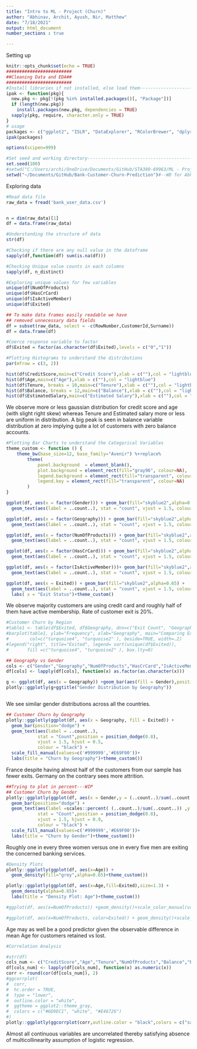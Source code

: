 ```yaml
---
title: "Intro to ML - Project (Churn)"
author: "Abhinav, Archit, Ayush, Nir, Matthew"
date: "7/18/2021"
output: html_document
number_sections : true

---
```

Setting up
```r
knitr::opts_chunk$set(echo = TRUE)
#########################
##Cleaning Data and EDA##
#########################
#Install libraries if not installed, else load them-----------------------------
ipak <- function(pkg){
  new.pkg <- pkg[!(pkg %in% installed.packages()[, "Package"])]
  if (length(new.pkg)) 
    install.packages(new.pkg, dependencies = TRUE)
  sapply(pkg, require, character.only = TRUE)
}
# usage
packages <- c("ggplot2", "ISLR", "DataExplorer", "RColorBrewer", "dplyr", "data.table","rpart","randomForest","xgboost","DescTools","Hmisc","ggcorrplot")
ipak(packages)

options(scipen=999)

#Set seed and working directory-------------------------------------------------
set.seed(100)
#setwd("C:/Users/archi/OneDrive/Documents/GitHub/STA380-69963/ML - Project 1")#--WD for Archit
setwd("~/Documents/GitHub/Bank-Customer-Churn-Prediction")#--WD for Abhinav
```


Exploring data
```r
#Read data file
raw_data = fread('bank_user_data.csv')


n = dim(raw_data)[1]
df = data.frame(raw_data)

#Understanding the structure of data
str(df)
```

```r
#Checking if there are any null value in the dataframe
sapply(df,function(df) sum(is.na(df)))
```

```r
#Checking Unique value counts in each columns
sapply(df, n_distinct)

#Exploring unique values for few variables
unique(df$NumOfProducts)
unique(df$HasCrCard)
unique(df$IsActiveMember)
unique(df$Exited)
```


```r

## To make data frames easily readable we have 
## removed unnecessary data fields
df = subset(raw_data, select = -c(RowNumber,CustomerId,Surname))
df = data.frame(df)

#Coerce response variable to factor
df$Exited = factor(as.character(df$Exited),levels = c("0","1"))

#Plotting Histograms to understand the distributions
par(mfrow = c(3, 2))

hist(df$CreditScore,main=c("Credit Score"),xlab = c(""),col = "lightblue")
hist(df$Age,main=c("Age"),xlab = c(""),col = "lightblue")
hist(df$Tenure, breaks = 10,main=c("Tenure"),xlab = c(""),col = "lightblue")
hist(df$Balance, breaks = 12,main=c("Balance"),xlab = c(""),col = "lightblue")
hist(df$EstimatedSalary,main=c("Estimated Salary"),xlab = c(""),col = "lightblue")
```
We observe more or less gaussian distribution for credit score and age (with slight right skew) whereas Tenure and Estimated salary more or less are uniform in distribution. A big peak is seen in balance variable distribution at zero implying quite a lot of customers with zero balance accounts.

```r
#Plotting Bar Charts to understand the Categorical Variables
theme_custom <- function () { 
    theme_bw(base_size=12, base_family="Avenir") %+replace% 
        theme(
            panel.background  = element_blank(),
            plot.background = element_rect(fill="gray96", colour=NA), 
            legend.background = element_rect(fill="transparent", colour=NA),
            legend.key = element_rect(fill="transparent", colour=NA)
        )
}

ggplot(df, aes(x = factor(Gender))) + geom_bar(fill="skyblue2",alpha=0.65) +xlab("Gender")+
  geom_text(aes(label = ..count..), stat = "count", vjust = 1.5, colour = "black")+theme_custom()

ggplot(df, aes(x = factor(Geography))) + geom_bar(fill="skyblue2",alpha=0.65) +xlab("Geography")+
  geom_text(aes(label = ..count..), stat = "count", vjust = 1.5, colour = "black")+theme_custom()

ggplot(df, aes(x = factor(NumOfProducts))) + geom_bar(fill="skyblue2",alpha=0.65)+xlab("Number of Products")+
  geom_text(aes(label = ..count..), stat = "count", vjust = 1.5, colour = "black")+theme_custom()

ggplot(df, aes(x = factor(HasCrCard))) + geom_bar(fill="skyblue2",alpha=0.65) +xlab("Has Credit Card")+
  geom_text(aes(label = ..count..), stat = "count", vjust = 1.5, colour = "black")+theme_custom()

ggplot(df, aes(x = factor(IsActiveMember)))+ geom_bar(fill="skyblue2",alpha=0.65)+xlab("Active membership")+
  geom_text(aes(label = ..count..), stat = "count", vjust = 1.5, colour = "black")+theme_custom()

ggplot(df, aes(x = Exited)) + geom_bar(fill="skyblue2",alpha=0.65) +
  geom_text(aes(label = ..count..), stat = "count", vjust = 1.5, colour = "black")+
  labs( x = "Exit Status")+theme_custom()

```
We observe majority customers are using credit card and roughly half of them have active membership. Rate of customer exit is 20%.

```r
#Customer Churn by Region
#table1 <- table(df$Exited, df$Geography, dnn=c("Exit Count", "Geography")) 
#barplot(table1, ylab="Frequency", xlab="Geography", main="Comparing Exit Status across countries\n", 
#        col=c("turquoise4", "turquoise2" ), beside=TRUE, width=.2)
#legend("right", title="Exited", legend= sort(unique(df$Exited)),
#       fill =c("turquoise4", "turquoise2" ), box.lty=0)

```


```r
## Geography vs Gender
cols <- c("Gender","Geography","NumOfProducts","HasCrCard","IsActiveMember","Exited" )
df[cols] <- lapply(df[cols], function(x) as.factor(as.character(x)))

g <- ggplot(df, aes(x = Geography)) +geom_bar(aes(fill = Gender),position="dodge")+geom_text(aes(label = ..count..),position = "identity", stat = "count", vjust =5 , colour = "black")+scale_fill_manual(values=c('#999999','#E69F00'))+theme_custom()
plotly::ggplotly(g+ggtitle("Gender Distribution by Geography"))



```
We see similar gender distributions across all the countries.

```r
## Customer Churn by Geography
plotly::ggplotly(ggplot(df, aes(x = Geography, fill = Exited)) +
  geom_bar(position="dodge") +
  geom_text(aes(label = ..count..),
            stat = "Count",position = position_dodge(0.8),
            vjust = 1.5, hjust = 0.5,
            colour = "black") +
  scale_fill_manual(values=c('#999999','#E69F00'))+
  labs(title = "Churn by Geography")+theme_custom())
```

France despite having almost half of the customers from our sample has fewer exits. Germany on the contrary sees more attrition.

```r
##Trying to plot in percent---WIP
## Customer Churn by Gender
plotly::ggplotly(ggplot(df, aes(x = Gender,y = (..count..)/sum(..count..), fill = Exited)) +
  geom_bar(position="dodge") +
  geom_text(aes(label =scales::percent( (..count..)/sum(..count..)) ,y = (..count..)/sum(..count..)),
            stat = "Count",position = position_dodge(0.8),
            vjust = 1.5, hjust = 0.9,
            colour = "black") +
  scale_fill_manual(values=c('#999999','#E69F00'))+
  labs(title = "Churn by Gender")+theme_custom())

```
Roughly one in every three women versus one in every five men are exiting the concerned banking services.

```r
#Density Plots
plotly::ggplotly(ggplot(df, aes(x=Age)) + 
  geom_density(fill="grey",alpha=0.65)+theme_custom())

plotly::ggplotly(ggplot(df, aes(x=Age,fill=Exited),size=1.3) + 
  geom_density(alpha=0.65)+
  labs(title = "Density Plot: Age")+theme_custom())

#ggplot(df, aes(x=NumOfProducts)) +geom_density()+scale_color_manual(values=c("#999999", "#E69F00", "#56B4E9"))+labs(title = "Density Plot: #Products")

#ggplot(df, aes(x=NumOfProducts, color=Exited)) + geom_density()+scale_color_manual(values=c("#999999", "#E69F00", "#56B4E9"))+labs(title = "Density Plot: #Products")

```
Age may as well be a good predictor given the observable difference in mean Age for customers retained vs lost.

```r
#Correlation Analysis

#str(df)
cols_num <- c("CreditScore","Age","Tenure","NumOfProducts","Balance","EstimatedSalary" )
df[cols_num] <- lapply(df[cols_num], function(x) as.numeric(x))
corr <- round(cor(df[cols_num]), 2)
#ggcorrplot(
#  corr,
#  hc.order = TRUE,
#  type = "lower",
#  outline.color = "white",
#  ggtheme = ggplot2::theme_gray,
#  colors = c("#6D9EC1", "white", "#E46726")
#)
plotly::ggplotly(ggcorrplot(corr,outline.color = "black",colors = c("salmon","white","skyblue2"),lab = T)+ggtitle("Correlation plot\n"))
```

Almost all continuous variables are uncorrelated thereby satisfying absence of multicollinearity assumption of logistic regression.

```r




```


```r




```


```r




```


```r




```



```r




```




